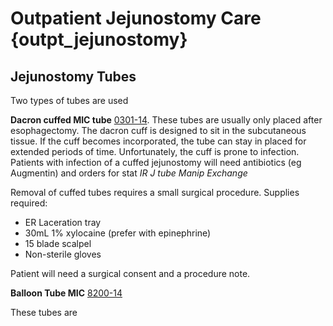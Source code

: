 # Outpatient Jejunostomy Care {outpt_jejunostomy}

## Jejunostomy Tubes

Two types of tubes are used 


**Dacron cuffed MIC tube** [0301-14](https://avanos.com/product-catalog/product/mic-jejunostomy-tubes/0301-14__mic-jejunostomy-feeding-tube-14-fr/). These tubes are usually only placed after esophagectomy.  The dacron cuff is designed to sit in the subcutaneous tissue. If the cuff becomes incorporated, the tube can stay in placed for extended periods of time.  Unfortunately, the cuff is prone to infection.  Patients with infection of a cuffed jejunostomy will need antibiotics (eg Augmentin) and orders for stat *IR J tube Manip Exchange*

Removal of cuffed tubes requires a small surgical procedure. Supplies required:

- ER Laceration tray
- 30mL 1% xylocaine (prefer with epinephrine)
- 15 blade scalpel
- Non-sterile gloves

Patient will need a surgical consent and a procedure note.


**Balloon Tube MIC** [8200-14](https://avanos.com/product-catalog/product/mic-jejunal-j-feeding-tubes/8200-14__mic-jejunal-feeding-tube-with-enfit-connector-14-fr/)

These tubes are 